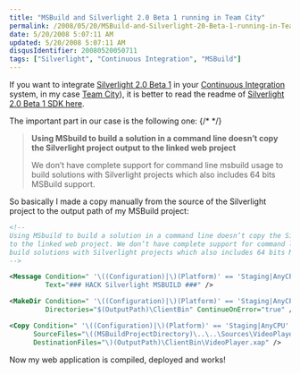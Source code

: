 ```yaml
---
title: "MSBuild and Silverlight 2.0 Beta 1 running in Team City"
permalink: /2008/05/20/MSBuild-and-Silverlight-20-Beta-1-running-in-Team-City/
date: 5/20/2008 5:07:11 AM
updated: 5/20/2008 5:07:11 AM
disqusIdentifier: 20080520050711
tags: ["Silverlight", "Continuous Integration", "MSBuild"]
---
```

If you want to integrate [Silverlight 2.0 Beta 1](http://silverlight.net/GetStarted/) in your [Continuous Integration](http://en.wikipedia.org/wiki/Continuous_Integration) system, in my case [Team City](http://www.jetbrains.com/teamcity)), it is better to read the readme of [Silverlight 2.0 Beta 1 SDK here](http://www.microsoft.com/silverlight/resources/readme.aspx?v=2.0&sdk=true).

The important part in our case is the following one:
{/* <!-- more --> */}

> **Using MSbuild to build a solution in a command line doesn’t copy the Silverlight project output to the linked web project**
> 
> We don’t have complete support for command line msbuild usage to build solutions with Silverlight projects which also includes 64 bits MSBuild support.

So basically I made a copy manually from the source of the Silverlight project to the output path of my MSBuild project:

```xml
<!--
Using MSbuild to build a solution in a command line doesn’t copy the Silverlight project output
to the linked web project. We don’t have complete support for command line msbuild usage to
build solutions with Silverlight projects which also includes 64 bits MSBuild support.
-->

<Message Condition=" '\((Configuration)|\)(Platform)' == 'Staging|AnyCPU' "
         Text="### HACK Silverlight MSBUILD ###" />

<MakeDir Condition=" '\((Configuration)|\)(Platform)' == 'Staging|AnyCPU' "
         Directories="$(OutputPath)\ClientBin" ContinueOnError="true" />

<Copy Condition=" '\((Configuration)|\)(Platform)' == 'Staging|AnyCPU' "
      SourceFiles="\((MSBuildProjectDirectory)\..\..\Sources\VideoPlayer\ClientBin\VideoPlayer.xap"
      DestinationFiles="\)(OutputPath)\ClientBin\VideoPlayer.xap" />
```

Now my web application is compiled, deployed and works!
